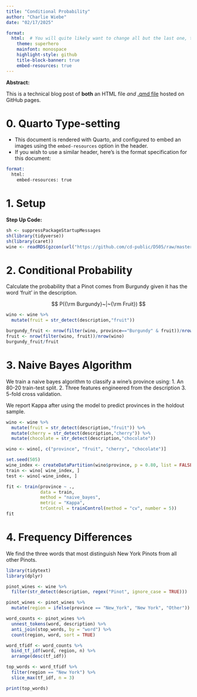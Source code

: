 ```yaml
---
title: "Conditional Probability"
author: "Charlie Wiebe"
date: "02/17/2025"

format: 
  html:  # You will quite likely want to change all but the last one, to taste
    theme: superhero  
    mainfont: monospace
    highlight-style: github
    title-block-banner: true
    embed-resources: true
---
```


**Abstract:**

This is a technical blog post of **both** an HTML file *and* [.qmd file](https://raw.githubusercontent.com/cd-public/D505/refs/heads/master/hws/src/cond.qmd) hosted on GitHub pages.

# 0. Quarto Type-setting

- This document is rendered with Quarto, and configured to embed an images using the `embed-resources` option in the header.
- If you wish to use a similar header, here's is the format specification for this document:

```email
format: 
  html:
    embed-resources: true
```

# 1. Setup

**Step Up Code:**

```r
sh <- suppressPackageStartupMessages
sh(library(tidyverse))
sh(library(caret))
wine <- readRDS(gzcon(url("https://github.com/cd-public/D505/raw/master/dat/pinot.rds")))
```

# 2. Conditional Probability

Calculate the probability that a Pinot comes from Burgundy given it has the word 'fruit' in the description.

$$
P({\rm Burgundy}~|~{\rm Fruit})
$$

```r
wino <- wine %>% 
  mutate(fruit = str_detect(description,"fruit"))

burgundy_fruit <- nrow(filter(wino, province=="Burgundy" & fruit))/nrow(wino)
fruit <- nrow(filter(wino, fruit))/nrow(wino)
burgundy_fruit/fruit
```

# 3. Naive Bayes Algorithm

We train a naive bayes algorithm to classify a wine's province using:
1. An 80-20 train-test split.
2. Three features engineered from the description
3. 5-fold cross validation.

We report Kappa after using the model to predict provinces in the holdout sample.

```r
wino <- wine %>% 
  mutate(fruit = str_detect(description,"fruit")) %>%
  mutate(cherry = str_detect(description,"cherry")) %>%
  mutate(chocolate = str_detect(description,"chocolate"))

wino <- wino[, c("province", "fruit", "cherry", "chocolate")]

set.seed(505)
wine_index <- createDataPartition(wino$province, p = 0.80, list = FALSE)
train <- wino[ wine_index, ]
test <- wino[-wine_index, ]

fit <- train(province ~ .,
             data = train, 
             method = "naive_bayes",
             metric = "Kappa",
             trControl = trainControl(method = "cv", number = 5))
fit
```


# 4. Frequency Differences

We find the three words that most distinguish New York Pinots from all other Pinots.

```r
library(tidytext)
library(dplyr)

pinot_wines <- wine %>%
  filter(str_detect(description, regex("Pinot", ignore_case = TRUE)))

pinot_wines <- pinot_wines %>%
  mutate(region = ifelse(province == "New_York", "New York", "Other"))

word_counts <- pinot_wines %>%
  unnest_tokens(word, description) %>%
  anti_join(stop_words, by = "word") %>%
  count(region, word, sort = TRUE)

word_tfidf <- word_counts %>%
  bind_tf_idf(word, region, n) %>%
  arrange(desc(tf_idf))

top_words <- word_tfidf %>%
  filter(region == "New York") %>%
  slice_max(tf_idf, n = 3)

print(top_words)
```